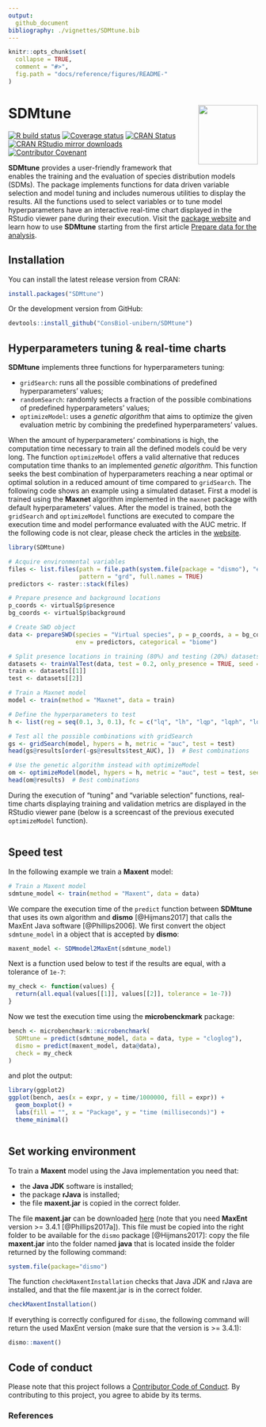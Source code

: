 ```yaml
---
output:
  github_document
bibliography: ./vignettes/SDMtune.bib
---
```


<!-- README.md is generated from README.Rmd. Please edit that file -->

```r
knitr::opts_chunk$set(
  collapse = TRUE,
  comment = "#>",
  fig.path = "docs/reference/figures/README-"
)
```

# SDMtune <img src="man/figures/logo.png" align="right" alt="" width="120" />
<!-- badges: start -->
[![R build status](https://github.com/ConsBiol-unibern/SDMtune/workflows/R-CMD-check/badge.svg)](https://github.com/ConsBiol-unibern/SDMtune/actions)
[![Coverage status](https://codecov.io/gh/ConsBiol-unibern/SDMtune/branch/master/graph/badge.svg)](https://codecov.io/github/ConsBiol-unibern/SDMtune?branch=master)
[![CRAN Status](https://www.r-pkg.org/badges/version-last-release/SDMtune)](https://cran.r-project.org/package=SDMtune)
[![CRAN RStudio mirror downloads](https://cranlogs.r-pkg.org/badges/grand-total/SDMtune)](http://www.r-pkg.org/pkg/SDMtune)
[![Contributor Covenant](https://img.shields.io/badge/Contributor%20Covenant-v1.4%20adopted-ff69b4.svg)](https://consbiol-unibern.github.io/SDMtune/CODE_OF_CONDUCT.html)
<!-- badges: end -->

**SDMtune** provides a user-friendly framework that enables the training and the evaluation of species distribution models (SDMs). The package implements functions for data driven variable selection and model tuning and includes numerous utilities to display the results. All the functions used to select variables or to tune model hyperparameters have an interactive real-time chart displayed in the RStudio viewer pane during their execution.
Visit the [package website](https://consbiol-unibern.github.io/SDMtune/) and learn how to use **SDMtune** starting from the first article [Prepare data for the analysis](https://consbiol-unibern.github.io/SDMtune/articles/articles/prepare_data.html).

## Installation

You can install the latest release version from CRAN:

```r
install.packages("SDMtune")
```

Or the development version from GitHub:

```r
devtools::install_github("ConsBiol-unibern/SDMtune")
```

## Hyperparameters tuning & real-time charts

**SDMtune** implements three functions for hyperparameters tuning:

* `gridSearch`: runs all the possible combinations of predefined hyperparameters' values;
* `randomSearch`: randomly selects a fraction of the possible combinations of predefined hyperparameters' values;
* `optimizeModel`: uses a *genetic algorithm* that aims to optimize the given evaluation metric by combining the predefined hyperparameters' values.

When the amount of hyperparameters' combinations is high, the computation time necessary to train all the defined models could be very long. The function `optimizeModel` offers a valid alternative that reduces computation time thanks to an implemented *genetic algorithm*. This function seeks the best combination of hyperparameters reaching a near optimal or optimal solution in a reduced amount of time compared to `gridSearch`. The following code shows an example using a simulated dataset. First a model is trained using the **Maxnet** algorithm implemented in the `maxnet` package with default hyperparameters' values. After the model is trained, both the `gridSearch` and `optimizeModel` functions are executed to compare the execution time and model performance evaluated with the AUC metric. If the following code is not clear, please check the articles in the [website](https://consbiol-unibern.github.io/SDMtune/).

```r
library(SDMtune)

# Acquire environmental variables
files <- list.files(path = file.path(system.file(package = "dismo"), "ex"),
                    pattern = "grd", full.names = TRUE)
predictors <- raster::stack(files)

# Prepare presence and background locations
p_coords <- virtualSp$presence
bg_coords <- virtualSp$background

# Create SWD object
data <- prepareSWD(species = "Virtual species", p = p_coords, a = bg_coords,
                   env = predictors, categorical = "biome")

# Split presence locations in training (80%) and testing (20%) datasets
datasets <- trainValTest(data, test = 0.2, only_presence = TRUE, seed = 25)
train <- datasets[[1]]
test <- datasets[[2]]

# Train a Maxnet model
model <- train(method = "Maxnet", data = train)

# Define the hyperparameters to test
h <- list(reg = seq(0.1, 3, 0.1), fc = c("lq", "lh", "lqp", "lqph", "lqpht"))

# Test all the possible combinations with gridSearch
gs <- gridSearch(model, hypers = h, metric = "auc", test = test)
head(gs@results[order(-gs@results$test_AUC), ])  # Best combinations

# Use the genetic algorithm instead with optimizeModel
om <- optimizeModel(model, hypers = h, metric = "auc", test = test, seed = 4)
head(om@results)  # Best combinations
```

During the execution of "tuning" and "variable selection" functions, real-time charts displaying training and validation metrics are displayed in the RStudio viewer pane (below is a screencast of the previous executed `optimizeModel` function).

<div style="text-align: center"><img src="man/figures/realtime-chart.gif" alt="" /></div>

## Speed test

In the following example we train a **Maxent** model:
<!-- The next code is not evaluated because MaxEnt jar file is not bundled in the package and Github will not execute it! --> 
<!-- the plot is saved as an image in the man/figures folder --> 
```r
# Train a Maxent model
sdmtune_model <- train(method = "Maxent", data = data)
```

We compare the execution time of the `predict` function between **SDMtune** that uses its own algorithm and **dismo** [@Hijmans2017] that calls the MaxEnt Java software [@Phillips2006]. We first convert the object `sdmtune_model` in a object that is accepted by **dismo**:
```r
maxent_model <- SDMmodel2MaxEnt(sdmtune_model)
```

Next is a function used below to test if the results are equal, with a tolerance of `1e-7`:
```r
my_check <- function(values) {
  return(all.equal(values[[1]], values[[2]], tolerance = 1e-7))
}
```

Now we test the execution time using the **microbenckmark** package:
```r
bench <- microbenchmark::microbenchmark(
  SDMtune = predict(sdmtune_model, data = data, type = "cloglog"),
  dismo = predict(maxent_model, data@data),
  check = my_check
)
```

and plot the output:
```r
library(ggplot2)
ggplot(bench, aes(x = expr, y = time/1000000, fill = expr)) +
  geom_boxplot() +
  labs(fill = "", x = "Package", y = "time (milliseconds)") +
  theme_minimal()
```
<div style="text-align: center"><img src="man/figures/bench.png" alt="" /></div>

## Set working environment

To train a **Maxent** model using the Java implementation you need that:

* the **Java JDK** software is installed;
* the package **rJava** is installed;
* the file **maxent.jar** is copied in the correct folder.

The file **maxent.jar** can be downloaded [here](https://biodiversityinformatics.amnh.org/open_source/maxent/) (note that you need **MaxEnt** version >= 3.4.1 [@Phillips2017a]). This file must be copied into the right folder to be available for the `dismo` package [@Hijmans2017]: copy the file **maxent.jar** into the folder named **java** that is located inside the folder returned by the following command:

```r
system.file(package="dismo")
```

The function `checkMaxentInstallation` checks that Java JDK and rJava are installed, and that the file maxent.jar is in the correct folder.

```r
checkMaxentInstallation()
```

If everything is correctly configured for `dismo`, the following command will return the used MaxEnt version (make sure that the version is >= 3.4.1):

```r
dismo::maxent()
```

## Code of conduct

Please note that this project follows a [Contributor Code of Conduct](https://consbiol-unibern.github.io/SDMtune/CODE_OF_CONDUCT.html). By contributing to this project, you agree to abide by its terms.

### References

